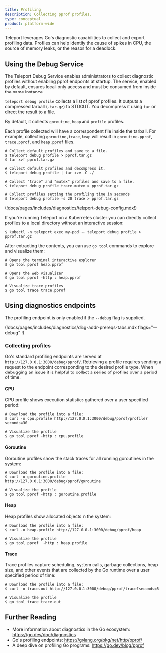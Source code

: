 ```yaml
---
title: Profiling
description: Collecting pprof profiles.
type: conceptual
product: platform-wide
---
```


Teleport leverages Go's diagnostic capabilities to collect and export
profiling data. Profiles can help identify the cause of spikes in CPU,
the source of memory leaks, or the reason for a deadlock.

## Using the Debug Service

The Teleport Debug Service enables administrators to collect diagnostic profiles
without enabling pprof endpoints at startup. The service, enabled by default,
ensures local-only access and must be consumed from inside the same instance.

`teleport debug profile` collects a list of pprof profiles. It outputs a
compressed tarball (`.tar.gz`) to STDOUT. You decompress it using `tar` or
direct the result to a file.

By default, it collects `goroutine`, `heap` and `profile` profiles.

Each profile collected will have a correspondent file inside the tarball. For
example, collecting `goroutine,trace,heap` will result in `goroutine.pprof`,
`trace.pprof`, and `heap.pprof` files.

```code
# Collect default profiles and save to a file.
$ teleport debug profile > pprof.tar.gz
$ tar xvf pprof.tar.gz

# Collect default profiles and decompress it.
$ teleport debug profile | tar xzv -C ./

# Collect "trace" and "mutex" profiles and save to a file.
$ teleport debug profile trace,mutex > pprof.tar.gz

# Collect profiles setting the profiling time in seconds
$ teleport debug profile -s 20 trace > pprof.tar.gz
```

(!docs/pages/includes/diagnostics/teleport-debug-config.mdx!)

If you're running Teleport on a Kubernetes cluster you can directly collect
profiles to a local directory without an interactive session:

```code
$ kubectl -n teleport exec my-pod -- teleport debug profile > pprof.tar.gz 
```

After extracting the contents, you can use `go tool` commands to explore and
visualize them:

```code
# Opens the terminal interactive explorer
$ go tool pprof heap.pprof

# Opens the web visualizer
$ go tool pprof -http : heap.pprof

# Visualize trace profiles
$ go tool trace trace.pprof
```

## Using diagnostics endpoints

The profiling endpoint is only enabled if the `--debug` flag is supplied.

(!docs/pages/includes/diagnostics/diag-addr-prereqs-tabs.mdx flags="--debug" !)

### Collecting profiles

Go's standard profiling endpoints are served at `http://127.0.0.1:3000/debug/pprof/`.
Retrieving a profile requires sending a request to the endpoint corresponding
to the desired profile type. When debugging an issue it is helpful to collect
a series of profiles over a period of time.

#### CPU
CPU profile shows execution statistics gathered over a user specified period:

``` code
# Download the profile into a file:
$ curl -o cpu.profile http://127.0.0.1:3000/debug/pprof/profile?seconds=30

# Visualize the profile
$ go tool pprof -http : cpu.profile
```

#### Goroutine

Goroutine profiles show the stack traces for all running goroutines in the system:

``` code
# Download the profile into a file:
$ curl -o goroutine.profile http://127.0.0.1:3000/debug/pprof/goroutine

# Visualize the profile
$ go tool pprof -http : goroutine.profile
```

#### Heap

Heap profiles show allocated objects in the system:

```code
# Download the profile into a file:
$ curl -o heap.profile http://127.0.0.1:3000/debug/pprof/heap

# Visualize the profile
$ go tool pprof  -http : heap.profile
```

#### Trace

Trace profiles capture scheduling, system calls, garbage collections, heap size, and other events that are collected by the Go runtime
over a user specified period of time:

```code
# Download the profile into a file:
$ curl -o trace.out http://127.0.0.1:3000/debug/pprof/trace?seconds=5

# Visualize the profile
$ go tool trace trace.out
```

## Further Reading

- More information about diagnostics in the Go ecosystem: https://go.dev/doc/diagnostics
- Go's profiling endpoints: https://golang.org/pkg/net/http/pprof/
- A deep dive on profiling Go programs: https://go.dev/blog/pprof
